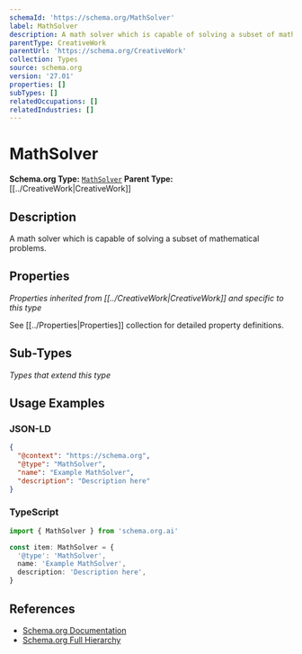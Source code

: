 ```yaml
---
schemaId: 'https://schema.org/MathSolver'
label: MathSolver
description: A math solver which is capable of solving a subset of mathematical problems.
parentType: CreativeWork
parentUrl: 'https://schema.org/CreativeWork'
collection: Types
source: schema.org
version: '27.01'
properties: []
subTypes: []
relatedOccupations: []
relatedIndustries: []
---
```

# MathSolver

**Schema.org Type:** [`MathSolver`](https://schema.org/MathSolver)
**Parent Type:** [[../CreativeWork|CreativeWork]]

## Description

A math solver which is capable of solving a subset of mathematical problems.

## Properties

*Properties inherited from [[../CreativeWork|CreativeWork]] and specific to this type*

See [[../Properties|Properties]] collection for detailed property definitions.

## Sub-Types

*Types that extend this type*

## Usage Examples

### JSON-LD

```json
{
  "@context": "https://schema.org",
  "@type": "MathSolver",
  "name": "Example MathSolver",
  "description": "Description here"
}
```

### TypeScript

```typescript
import { MathSolver } from 'schema.org.ai'

const item: MathSolver = {
  '@type': 'MathSolver',
  name: 'Example MathSolver',
  description: 'Description here',
}
```

## References

- [Schema.org Documentation](https://schema.org/MathSolver)
- [Schema.org Full Hierarchy](https://schema.org/docs/full.html)
